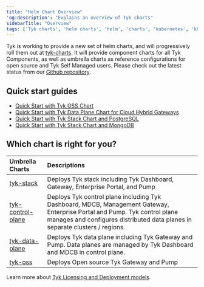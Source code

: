 ```yaml
---
title: "Helm Chart Overview"
'og:description': "Explains an overview of Tyk charts"
sidebarTitle: "Overview"
tags: ['Tyk charts', 'helm charts', 'helm', 'charts', 'kubernetes', 'k8s']
---
```


Tyk is working to provide a new set of helm charts, and will progressively roll them out at [tyk-charts](https://github.com/TykTechnologies/tyk-charts). It will provide component charts for all Tyk Components, as well as umbrella charts as reference configurations for open source and Tyk Self Managed users. Please check out the latest status from our [Github repository](https://github.com/TykTechnologies/tyk-charts).

## Quick start guides
- [Quick Start with Tyk OSS Chart](/5.7/tyk-open-source#quick-start-with-helm-chart)
- [Quick Start with Tyk Data Plane Chart for Cloud Hybrid Gateways](/5.7/tyk-cloud#deploy-hybrid-gateways)
- [Quick Start with Tyk Stack Chart and PostgreSQL](/5.7/tyk-self-managed#install-tyk-stack-with-helm-chart-postgresql)
- [Quick Start with Tyk Stack Chart and MongoDB](/5.7/tyk-self-managed#install-tyk-stack-with-helm-chart-mongodb)

## Which chart is right for you?

| Umbrella Charts | Descriptions |
| :----------------- | :------------- |
| [tyk-stack](/5.7/product-stack/tyk-charts/tyk-stack-chart)                 | Deploys Tyk stack including Tyk Dashboard, Gateway, Enterprise Portal, and Pump |
| [tyk-control-plane](/5.7/product-stack/tyk-charts/tyk-control-plane-chart) | Deploys Tyk control plane including Tyk Dashboard, MDCB, Management Gateway, Enterprise Portal and Pump. Tyk control plane manages and configures distributed data planes in separate clusters / regions. |
| [tyk-data-plane](/5.7/product-stack/tyk-charts/tyk-data-plane-chart)        | Deploys Tyk data plane including Tyk Gateway and Pump. Data planes are managed by Tyk Dashboard and MDCB in control plane. |
| [tyk-oss](/5.7/product-stack/tyk-charts/tyk-oss-chart)                      | Deploys Open source Tyk Gateway and Pump |

Learn more about [Tyk Licensing and Deployment models](/5.7/tyk-self-managed#tyk-self-managed-licensepricing).
